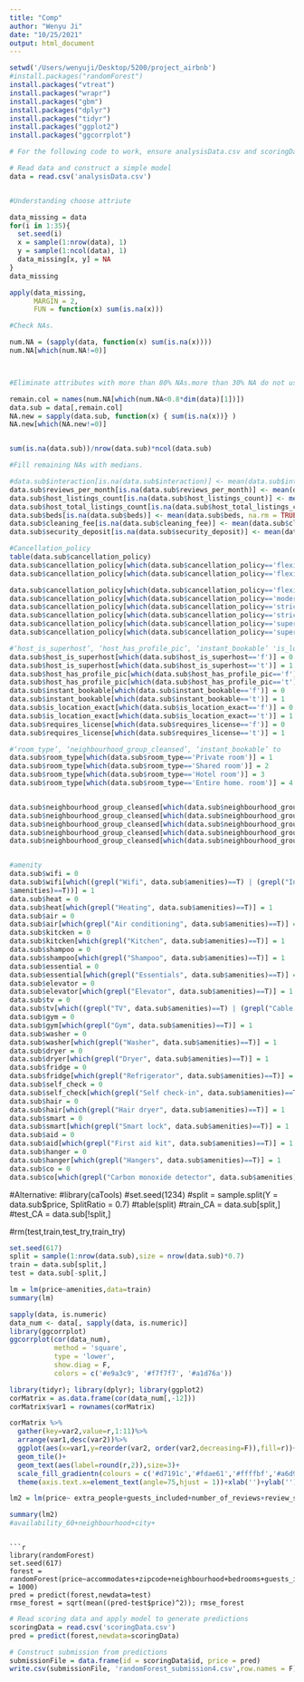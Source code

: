 ```yaml
---
title: "Comp"
author: "Wenyu Ji"
date: "10/25/2021"
output: html_document
---
```


```r
setwd('/Users/wenyuji/Desktop/5200/project_airbnb')
#install.packages("randomForest")
install.packages("vtreat")
install.packages("wrapr")
install.packages("gbm")
install.packages("dplyr")
install.packages("tidyr")
install.packages("ggplot2")
install.packages("ggcorrplot")

```

```r
# For the following code to work, ensure analysisData.csv and scoringData.csv are in your working directory.

# Read data and construct a simple model
data = read.csv('analysisData.csv')


#Understanding choose attriute
```

```r

data_missing = data
for(i in 1:35){
  set.seed(i)
  x = sample(1:nrow(data), 1)
  y = sample(1:ncol(data), 1)
  data_missing[x, y] = NA
}
data_missing

apply(data_missing,
      MARGIN = 2, 
      FUN = function(x) sum(is.na(x)))
```

```r
#Check NAs.

num.NA = (sapply(data, function(x) sum(is.na(x))))
num.NA[which(num.NA!=0)]




```

```r
#Eliminate attributes with more than 80% NAs.more than 30% NA do not use it

remain.col = names(num.NA[which(num.NA<0.8*dim(data)[1])])
data.sub = data[,remain.col]
NA.new = sapply(data.sub, function(x) { sum(is.na(x))} ) 
NA.new[which(NA.new!=0)]


sum(is.na(data.sub))/nrow(data.sub)*ncol(data.sub)


```

```r

#Fill remaining NAs with medians.

#data.sub$interaction[is.na(data.sub$interaction)] <- mean(data.sub$interaction, na.rm = TRUE)
data.sub$reviews_per_month[is.na(data.sub$reviews_per_month)] <- mean(data.sub$reviews_per_month, na.rm = TRUE)
data.sub$host_listings_count[is.na(data.sub$host_listings_count)] <- mean(data.sub$host_listings_count, na.rm = TRUE)
data.sub$host_total_listings_count[is.na(data.sub$host_total_listings_count)] <- mean(data.sub$host_total_listings_count, na.rm = TRUE)
data.sub$beds[is.na(data.sub$beds)] <- mean(data.sub$beds, na.rm = TRUE)
data.sub$cleaning_fee[is.na(data.sub$cleaning_fee)] <- mean(data.sub$cleaning_fee, na.rm = TRUE)
data.sub$security_deposit[is.na(data.sub$security_deposit)] <- mean(data.sub$security_deposit, na.rm = TRUE)

```

```r
#Cancellation_policy
table(data.sub$cancellation_policy)
data.sub$cancellation_policy[which(data.sub$cancellation_policy=='flexible')] = 1
data.sub$cancellation_policy[which(data.sub$cancellation_policy=='flexible')] = 1

data.sub$cancellation_policy[which(data.sub$cancellation_policy=='flexible')] = 1
data.sub$cancellation_policy[which(data.sub$cancellation_policy=='moderate')] = 2
data.sub$cancellation_policy[which(data.sub$cancellation_policy=='strict')] = 3
data.sub$cancellation_policy[which(data.sub$cancellation_policy=='strict_14_with_grace_period')] = 4
data.sub$cancellation_policy[which(data.sub$cancellation_policy=='super_strict_30')] = 5
data.sub$cancellation_policy[which(data.sub$cancellation_policy=='super_strict_60')] = 6

```

```r
#‘host_is_superhost’, ‘host_has_profile_pic’, ‘instant_bookable’ 'is_location_excat''requires_license'to (1=TRUE, 0=FALSE)
data.sub$host_is_superhost[which(data.sub$host_is_superhost=='f')] = 0
data.sub$host_is_superhost[which(data.sub$host_is_superhost=='t')] = 1
data.sub$host_has_profile_pic[which(data.sub$host_has_profile_pic=='f')] = 0
data.sub$host_has_profile_pic[which(data.sub$host_has_profile_pic=='t')] = 1
data.sub$instant_bookable[which(data.sub$instant_bookable=='f')] = 0
data.sub$instant_bookable[which(data.sub$instant_bookable=='t')] = 1
data.sub$is_location_exact[which(data.sub$is_location_exact=='f')] = 0
data.sub$is_location_exact[which(data.sub$is_location_exact=='t')] = 1
data.sub$requires_license[which(data.sub$requires_license=='f')] = 0
data.sub$requires_license[which(data.sub$requires_license=='t')] = 1


```

```r
#‘room_type’, ‘neighbourhood_group_cleansed’, ‘instant_bookable’ to 
data.sub$room_type[which(data.sub$room_type=='Private room')] = 1
data.sub$room_type[which(data.sub$room_type=='Shared room')] = 2
data.sub$room_type[which(data.sub$room_type=='Hotel room')] = 3
data.sub$room_type[which(data.sub$room_type=='Entire home. room')] = 4


data.sub$neighbourhood_group_cleansed[which(data.sub$neighbourhood_group_cleansed=='Bronx')] = 1
data.sub$neighbourhood_group_cleansed[which(data.sub$neighbourhood_group_cleansed=='Brooklyn')] = 2
data.sub$neighbourhood_group_cleansed[which(data.sub$neighbourhood_group_cleansed=='Manhattan')] = 3
data.sub$neighbourhood_group_cleansed[which(data.sub$neighbourhood_group_cleansed=='Queens')] = 4
data.sub$neighbourhood_group_cleansed[which(data.sub$neighbourhood_group_cleansed=='Staten Island')] = 5



```

```r

#amenity
data.sub$wifi = 0
data.sub$wifi[which((grepl("Wifi", data.sub$amenities)==T) | (grepl("Internet", data.sub
$amenities)==T))] = 1
data.sub$heat = 0
data.sub$heat[which(grepl("Heating", data.sub$amenities)==T)] = 1
data.sub$air = 0
data.sub$air[which(grepl("Air conditioning", data.sub$amenities)==T)] = 1
data.sub$kitcken = 0
data.sub$kitcken[which(grepl("Kitchen", data.sub$amenities)==T)] = 1
data.sub$shampoo = 0
data.sub$shampoo[which(grepl("Shampoo", data.sub$amenities)==T)] = 1
data.sub$essential = 0
data.sub$essential[which(grepl("Essentials", data.sub$amenities)==T)] = 1
data.sub$elevator = 0
data.sub$elevator[which(grepl("Elevator", data.sub$amenities)==T)] = 1
data.sub$tv = 0
data.sub$tv[which((grepl("TV", data.sub$amenities)==T) | (grepl("Cable TV", data.sub$amenities)==T))] = 1
data.sub$gym = 0
data.sub$gym[which(grepl("Gym", data.sub$amenities)==T)] = 1
data.sub$washer = 0
data.sub$washer[which(grepl("Washer", data.sub$amenities)==T)] = 1
data.sub$dryer = 0
data.sub$dryer[which(grepl("Dryer", data.sub$amenities)==T)] = 1
data.sub$fridge = 0
data.sub$fridge[which(grepl("Refrigerator", data.sub$amenities)==T)] = 1
data.sub$self_check = 0
data.sub$self_check[which(grepl("Self check-in", data.sub$amenities)==T)] = 1
data.sub$hair = 0
data.sub$hair[which(grepl("Hair dryer", data.sub$amenities)==T)] = 1
data.sub$smart = 0
data.sub$smart[which(grepl("Smart lock", data.sub$amenities)==T)] = 1
data.sub$aid = 0
data.sub$aid[which(grepl("First aid kit", data.sub$amenities)==T)] = 1
data.sub$hanger = 0
data.sub$hanger[which(grepl("Hangers", data.sub$amenities)==T)] = 1
data.sub$co = 0
data.sub$co[which(grepl("Carbon monoxide detector", data.sub$amenities)==T)] = 1
```

#Alternative:
#library(caTools)
#set.seed(1234)
#split = sample.split(Y = data.sub$price, SplitRatio = 0.7)
#table(split)
#train_CA = data.sub[split,]
#test_CA = data.sub[!split,]

#rm(test,train,test_try,train_try)
```r

set.seed(617)
split = sample(1:nrow(data.sub),size = nrow(data.sub)*0.7)
train = data.sub[split,]
test = data.sub[-split,]
```

```r

lm = lm(price~amenities,data=train)
summary(lm)
```
```r
sapply(data, is.numeric)
data_num <- data[, sapply(data, is.numeric)]
library(ggcorrplot)
ggcorrplot(cor(data_num),
           method = 'square',
           type = 'lower',
           show.diag = F,
           colors = c('#e9a3c9', '#f7f7f7', '#a1d76a'))

library(tidyr); library(dplyr); library(ggplot2)
corMatrix = as.data.frame(cor(data_num[,-12]))
corMatrix$var1 = rownames(corMatrix)

corMatrix %>%
  gather(key=var2,value=r,1:11)%>%
  arrange(var1,desc(var2))%>%
  ggplot(aes(x=var1,y=reorder(var2, order(var2,decreasing=F)),fill=r))+
  geom_tile()+
  geom_text(aes(label=round(r,2)),size=3)+
  scale_fill_gradientn(colours = c('#d7191c','#fdae61','#ffffbf','#a6d96a','#1a9641'))+
  theme(axis.text.x=element_text(angle=75,hjust = 1))+xlab('')+ylab('')

```

```r
lm2 = lm(price~ extra_people+guests_included+number_of_reviews+review_scores_rating+calculated_host_listings_count+review_scores_cleanliness+review_scores_communication,data=train)

summary(lm2)
#availability_60+neighbourhood+city+

```
```

```r
library(randomForest)
set.seed(617)
forest = randomForest(price~accommodates+zipcode+neighbourhood+bedrooms+guests_included+cancellation_policy+room_type+number_of_reviews+neighbourhood_group_cleansed+amenities+calculated_host_listings_count+availability_60+availability_30+review_scores_cleanliness+review_scores_communication,data=train,ntree = 1000)
pred = predict(forest,newdata=test)
rmse_forest = sqrt(mean((pred-test$price)^2)); rmse_forest
```


```r
# Read scoring data and apply model to generate predictions
scoringData = read.csv('scoringData.csv')
pred = predict(forest,newdata=scoringData)
```

```r
# Construct submission from predictions
submissionFile = data.frame(id = scoringData$id, price = pred)
write.csv(submissionFile, 'randomForest_submission4.csv',row.names = F)
```







